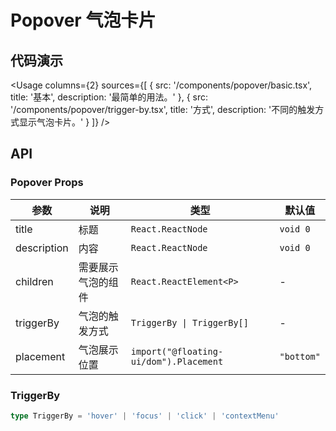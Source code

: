 
# Popover 气泡卡片

## 代码演示

<Usage
  columns={2}
  sources={[
    {
      src: '/components/popover/basic.tsx',
      title: '基本',
      description: '最简单的用法。'
    },
    {
      src: '/components/popover/trigger-by.tsx',
      title: '方式',
      description: '不同的触发方式显示气泡卡片。'
    }
  ]}
/>

## API

### Popover Props

| 参数        | 说明               | 类型                                   | 默认值     |
| ----------- | ------------------ | -------------------------------------- | ---------- |
| title       | 标题               | `React.ReactNode`                      | `void 0`   |
| description | 内容               | `React.ReactNode`                      | `void 0`   |
| children    | 需要展示气泡的组件 | `React.ReactElement<P>`                | -          |
| triggerBy   | 气泡的触发方式     | `TriggerBy \| TriggerBy[]`             | -          |
| placement   | 气泡展示位置       | `import("@floating-ui/dom").Placement` | `"bottom"` |

### TriggerBy

```ts
type TriggerBy = 'hover' | 'focus' | 'click' | 'contextMenu'
```
